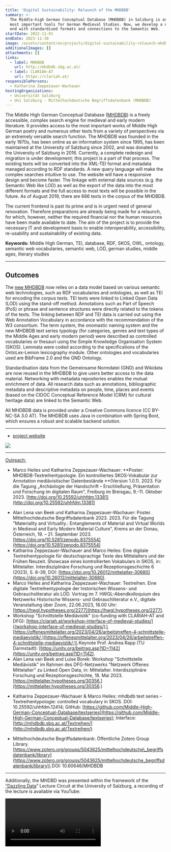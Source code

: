 ```yaml
---
title: 'Digital Sustainability: Relaunch of the MHDBDB'
summary: >-
  The Middle-high German Conceptual Database (MHDBDB) in Salzburg is one of the
  most important tools for German Medieval Studies. Now, we develop a new front
  end with standardised formats and connections to the Semantic Web.
startDate: 2022-11-01
endDate: 2023-11-30
image: /assets/content/en/projects/digital-sustainability-relaunch-mhdbdb/image.png
additionalImages: []
attachments: []
links:
  - label: MHDBDB
    url: http://mhdbdb.sbg.ac.at/
  - label: CLARIAH-AT
    url: https://clariah.at/
responsiblePersons:
  - Katharina Zeppezauer-Wachauer
hostingOrganizations:
  - Universität Salzburg
  - Uni Salzburg - Mittelhochdeutsche Begriffsdatenbank (MHDBDB)
---
```

The Middle High German Conceptual Database ([MHDBDB](http://mhdbdb.sbg.ac.at/)) is a freely accessible, complex search engine for medieval and early modern literature. It provides access to the most important works of Middle High German poetry and numerous other texts from a variety of perspectives via an extremely versatile search function. The MHDBDB was founded in the early 1970s, has been online as an information system since 1995, has been maintained at the University of Salzburg since 2002, and was donated to the University of Salzburg in 2016. Currently, a complete redesign and migration is under development; this project is a part of that process. The existing texts will be converted into the XML-TEI format and metadata managed according to RDF standards. A new query language will make the complex searches intuitive to use. The website will have a responsive design and become faster. The linkage with external data sources (e.g. the Semantic Web like LOD) as well as the export of the data into the most different formats and the full access to most texts will be possible in the future. As of August 2019, there are 666 texts in the corpus of the MHDBDB.

The current frontend is past its prime and is in urgent need of general renovation. Therefore preparations are already being made for a relaunch, for which, however, neither the required financial nor the human resources have been made available to date. The aim of the project is to provide the necessary IT and development basis to enable interoperability, accessibility, re-usability and sustainability of existing data.

**Keywords:** Middle High German, TEI, database, RDF, SKOS, OWL, ontology, semantic web vocabularies, semantic web, LOD, german studies, middle ages, literary studies

---

## **Outcomes**

The [new MHDBDB](https://mhdbdb.sbg.ac.at/#/) now relies on a data model based on various semantic web technologies, such as RDF vocabularies and ontologies, as well as TEI for encoding the corpus texts. TEI texts were linked to Linked Open Data (LOD) using the stand-off method. Annotations such as Part of Speech (PoS) or phrase and sentence structures were directly related to the tokens of the texts. The linking between RDF and TEI data is carried out using the Web Annotation Vocabulary in accordance with the recommendation of the W3 consortium. The term system, the onomastic naming system and the new MHDBDB text series typology (for categories, genres and text types of the Middle Ages and early modern period) were described as controlled vocabularies or thesauri using the Simple Knowledge Organisation System (SKOS). Lemmata were coded according to the specifications of the OntoLex-Lemon lexicography module. Other ontologies and vocabularies used are BibFrame 2.0 and the GND Ontology.

Standardisation data from the Gemeinsame Normdatei (GND) and Wikidata are now reused in the MHDBDB to give users better access to the data material. Networking with metadata repositories enables the mutual enrichment of data. All research data such as annotations, bibliographic metadata and descriptive metadata on people, time, places and events (based on the CIDOC Conceptual Reference Model (CRM) for cultural heritage data) are linked to the Semantic Web.

All MHDBDB data is provided under a Creative Commons licence (CC BY-NC-SA 3.0 AT). The MHDBDB uses Java in combination with Spring Boot, which ensures a robust and scalable backend solution.

---

* [project website](https://www.marketext.at/Textreihentypologie/)

![](/assets/content/en/projects/digital-sustainability-relaunch-mhdbdb/mhdbd-textreihentypologie-website-1024x739.png)

---

[Outreach:](https://www.marketext.at/Textreihentypologie/?page_id=13)

* Marco Heiles und Katharina Zeppezauer-Wachauer: \*\*Poster: MHDBDB-Textreihentypologie. Ein kontrolliertes SKOS-Vokabular zur Annotation mediävistischer Datenbestände \*\*(Version 1.0.1). 2023. Für die Tagung „Archäologie der Handschrift – Erschließung, Präsentation und Forschung im digitalen Raum", Freiburg im Breisgau, 9.-11. Oktober 2023. [http://doi.org/10.25592/uhhfdm.13381](http://doi.org/10.25592/uhhfdm.13381)

- Alan Lena van Beek und Katharina Zeppezauer-Wachauer: Poster. Mittelhochdeutsche Begriffsdatenbank 2023. 2023. Für die Tagung "Materiality and Virtuality.: Entanglements of Material and Virtual Worlds in Medieval and Early Modern Material Culture", Krems an der Donau, Österreich, 19. – 21. September 2023. [https://doi.org/10.5281/zenodo.8375554](https://doi.org/10.5281/zenodo.8375554)
- Katharina Zeppezauer-Wachauer and Marco Heiles: Eine digitale Textreihentypologie für deutschsprachige Texte des Mittelalters und der Frühen Neuzeit. Showcase eines kontrollierten Vokabulars in SKOS, in: Mittelalter. Interdisziplinäre Forschung und Rezeptionsgeschichte 6 (2023), S. 6–39, DOI: [https://doi.org/10.26012/mittelalter-30680](https://doi.org/10.26012/mittelalter-30680).
- Marco Heiles and Katharina Zeppezauer-Wachauer: Textreihen. Eine digitale Textreihentypologie der historischen Wissens- und Gebrauchsliteratur als LOD. Vortrag im 7. HWGL-Abendkolloquium des Netzwerks Historische Wissens- und Gebrauchliteratur e.V., digitale Veranstaltung über Zoom, 22.06.2023, 18.00 Uhr: [https://hwgl.hypotheses.org/2277](https://hwgl.hypotheses.org/2277).
- Workshop "Schnittstelle Mediävistik" (co-funding with CLARIAH-AT and DFG): [https://clariah.at/workshop-interface-of-medieval-studies/](/workshop-interface-of-medieval-studies/);\
  [https://offenesmittelalter.org/2023/04/26/arbeitstreffen-4-schnittstelle-mediaevistik/;](https://offenesmittelalter.org/2023/04/26/arbeitstreffen-4-schnittstelle-mediaevistik/;)\
  Keynote Prof. Andrea Rapp (TU Darmstadt): [https://unitv.org/beitrag.asp?ID=1142](https://unitv.org/beitrag.asp?ID=1142).
- Alan Lena van Beek and Luise Borek: Workshop "Schnittstelle Mediävistik" im Rahmen des DFG-Netzwerks "Netzwerk Offenes Mittelalter" zu Linked Open Data, in: Mittelalter. Interdisziplinäre Forschung und Rezeptionsgeschichte, 18. Mai 2023. [https://mittelalter.hypotheses.org/30356.](https://mittelalter.hypotheses.org/30356.)

* Katharina Zeppezauer-Wachauer & Marco Heiles: mhdbdb text series – Textreihentypologie: controlled vocabulary in SKOS. DOI: 10.25592/uhhfdm.12414; GitHub: [https://github.com/Middle-High-German-Conceptual-Database/textseries](https://github.com/Middle-High-German-Conceptual-Database/textseries); Interface: [http://mhdbdb.sbg.ac.at/Textreihen/](http://mhdbdb.sbg.ac.at/Textreihen/)

- Mittelhochdeutsche Begriffsdatenbank: Öffentliche Zotero Group Library. [https://www.zotero.org/groups/5043625/mittelhochdeutsche\_begriffsdatenbank/library](https://www.zotero.org/groups/5043625/mittelhochdeutsche_begriffsdatenbank/library)\
  DOI: 10.60646/MHDBDB  

---

Additionally, the MHDBD was presented within the framework of the [“Dazzling Data](/dazzling-data-lectureseries-izmf-23-24/)” Lecture Circuit at the University of Salzburg, a recording of the lecture is available via YouTube:

<Video provider="youtube" id="fKQ78XS5ixo" caption="Mittelhochdeutsche Begriffsdatenbank Reloaded" />

<LinkButton label="more CLARIAH-AT projects" href="/project-funding/" />

<LinkButton label="more DHA projects" href="/projects/" />
